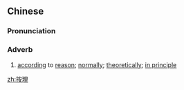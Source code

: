 ==Chinese==
{{zh-forms}}

===Pronunciation===
{{zh-pron
|m=ànlǐ
|c=on3 lei5
|mn=àn-lí
|cat=adv
}}

===Adverb===
{{zh-adv}}

# [[according]] to [[reason]]; [[normally]]; [[theoretically]]; [[in principle]]

[[zh:按理]]